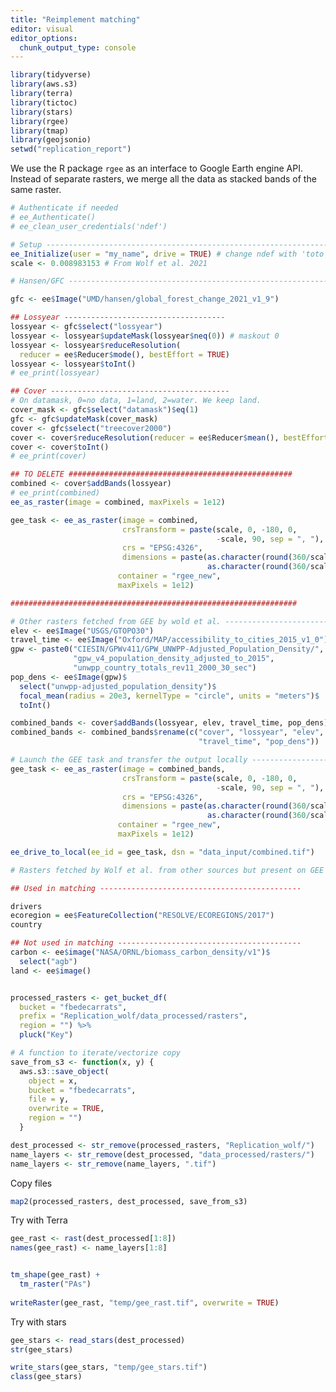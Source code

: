 ```yaml
---
title: "Reimplement matching"
editor: visual
editor_options: 
  chunk_output_type: console
---
```


```r
library(tidyverse)
library(aws.s3)
library(terra)
library(tictoc)
library(stars)
library(rgee)
library(tmap)
library(geojsonio)
setwd("replication_report")
```


We use the R package `rgee` as an interface to Google Earth engine API.
Instead of separate rasters, we merge all the data as stacked bands of the same raster.

```r
# Authenticate if needed
# ee_Authenticate()
# ee_clean_user_credentials('ndef')

# Setup ------------------------------------------------------------------------
ee_Initialize(user = "my_name", drive = TRUE) # change ndef with 'toto'
scale <- 0.008983153 # From Wolf et al. 2021

# Hansen/GFC -------------------------------------------------------------------

gfc <- ee$Image("UMD/hansen/global_forest_change_2021_v1_9")

## Lossyear ------------------------------------
lossyear <- gfc$select("lossyear") 
lossyear <- lossyear$updateMask(lossyear$neq(0)) # maskout 0
lossyear <- lossyear$reduceResolution(
  reducer = ee$Reducer$mode(), bestEffort = TRUE)
lossyear <- lossyear$toInt()
# ee_print(lossyear)

## Cover ----------------------------------------
# On datamask, 0=no data, 1=land, 2=water. We keep land.
cover_mask <- gfc$select("datamask")$eq(1)
gfc <- gfc$updateMask(cover_mask)
cover <- gfc$select("treecover2000")
cover <- cover$reduceResolution(reducer = ee$Reducer$mean(), bestEffort = TRUE)
cover <- cover$toInt()
# ee_print(cover)

## TO DELETE ##################################################
combined <- cover$addBands(lossyear)
# ee_print(combined)
ee_as_raster(image = combined, maxPixels = 1e12)

gee_task <- ee_as_raster(image = combined, 
                         crsTransform = paste(scale, 0, -180, 0, 
                                              -scale, 90, sep = ", "),
                         crs = "EPSG:4326",
                         dimensions = paste(as.character(round(360/scale)), "x", 
                                            as.character(round(360/scale))),
                        container = "rgee_new",
                        maxPixels = 1e12)

################################################################

# Other rasters fetched from GEE by wold et al. --------------------------------
elev <- ee$Image("USGS/GTOPO30")
travel_time <- ee$Image("Oxford/MAP/accessibility_to_cities_2015_v1_0")
gpw <- paste0("CIESIN/GPWv411/GPW_UNWPP-Adjusted_Population_Density/",
              "gpw_v4_population_density_adjusted_to_2015", 
              "unwpp_country_totals_rev11_2000_30_sec")
pop_dens <- ee$Image(gpw)$
  select("unwpp-adjusted_population_density")$
  focal_mean(radius = 20e3, kernelType = "circle", units = "meters")$
  toInt()

combined_bands <- cover$addBands(lossyear, elev, travel_time, pop_dens)
combined_bands <- combined_bands$rename(c("cover", "lossyear", "elev",
                                          "travel_time", "pop_dens"))

# Launch the GEE task and transfer the output locally --------------------------
gee_task <- ee_as_raster(image = combined_bands, 
                         crsTransform = paste(scale, 0, -180, 0, 
                                              -scale, 90, sep = ", "),
                         crs = "EPSG:4326",
                         dimensions = paste(as.character(round(360/scale)), "x", 
                                            as.character(round(360/scale))),
                        container = "rgee_new",
                        maxPixels = 1e12)

ee_drive_to_local(ee_id = gee_task, dsn = "data_input/combined.tif")

# Rasters fetched by Wolf et al. from other sources but present on GEE ---------

## Used in matching ---------------------------------------------

drivers
ecoregion = ee$FeatureCollection("RESOLVE/ECOREGIONS/2017")
country

## Not used in matching -----------------------------------------
carbon <- ee$image("NASA/ORNL/biomass_carbon_density/v1")$
  select("agb")
land <- ee$image()

```


```r

```


```r

processed_rasters <- get_bucket_df(
  bucket = "fbedecarrats",
  prefix = "Replication_wolf/data_processed/rasters",
  region = "") %>%
  pluck("Key")

# A function to iterate/vectorize copy
save_from_s3 <- function(x, y) {
  aws.s3::save_object(
    object = x,
    bucket = "fbedecarrats",
    file = y,
    overwrite = TRUE,
    region = "")
  }

dest_processed <- str_remove(processed_rasters, "Replication_wolf/")
name_layers <- str_remove(dest_processed, "data_processed/rasters/")
name_layers <- str_remove(name_layers, ".tif")

```

Copy files

```r
map2(processed_rasters, dest_processed, save_from_s3)
```

Try with Terra

```r
gee_rast <- rast(dest_processed[1:8])
names(gee_rast) <- name_layers[1:8]


tm_shape(gee_rast) +
  tm_raster("PAs")
  
writeRaster(gee_rast, "temp/gee_rast.tif", overwrite = TRUE)
```

Try with stars

```r
gee_stars <- read_stars(dest_processed)
str(gee_stars)

write_stars(gee_stars, "temp/gee_stars.tif")
class(gee_stars)
```
